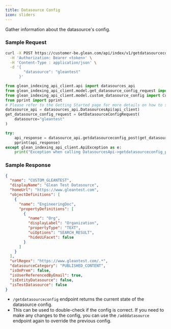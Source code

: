 ```yaml
---
title: Datasource Config
icon: sliders
---
```




Gather information about the datasource's config.

### Sample Request

<Tabs>
<TabItem value="curl" label="cURL">

```bash
curl -X POST https://customer-be.glean.com/api/index/v1/getdatasourceconfig \
  -H 'Authorization: Bearer <token>' \
  -H 'Content-Type : application/json' \
  -d '{
        "datasource": "gleantest"
      }'
```

</TabItem>
<TabItem value="python" label="Python">

```python
from glean_indexing_api_client.api import datasources_api
from glean_indexing_api_client.model.get_datasource_config_request import GetDatasourceConfigRequest
from glean_indexing_api_client.model.custom_datasource_config import CustomDatasourceConfig
from pprint import pprint
# Please refer to the Getting Started page for more details on how to setup api_client
datasource_api = datasources_api.DatasourcesApi(api_client)
get_datasource_config_request = GetDatasourceConfigRequest(
    datasource="gleantest"
)

try:
    api_response = datasource_api.getdatasourceconfig_post(get_datasource_config_request)
    pprint(api_response)
except glean_indexing_api_client.ApiException as e:
    print("Exception when calling DatasourcesApi->getdatasourceconfig_post: %s\n" % e)
```

</TabItem>
</Tabs>

### Sample Response

```json
{
  "name": "CUSTOM_GLEANTEST",
  "displayName": "Glean Test Datasource",
  "homeUrl": "https://www.gleantest.com",
  "objectDefinitions": [
    {
      "name": "EngineeringDoc",
      "propertyDefinitions": [
        {
          "name": "Org",
          "displayLabel": "Organization",
          "propertyType": "TEXT",
          "uiOptions": "SEARCH_RESULT",
          "hideUiFacet": false
        }
      ]
    }
  ],
  "urlRegex": "https://www.gleantest.com/.*",
  "datasourceCategory": "PUBLISHED_CONTENT",
  "isOnPrem": false,
  "isUserReferencedByEmail": true,
  "isEntityDatasource": false,
  "isTestDatasource": false
}
```

- `/getdatasourceconfig` endpoint returns the current state of the datasource config.
- This can be used to double-check if the config is correct. If you need to make any changes to the config, you can use the `/adddatasource` endpoint again to override the previous config.
